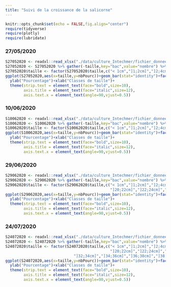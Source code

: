 ```yaml
---
title: "Suivi de la croissance de la salicorne"
---
```




```r
knitr::opts_chunk$set(echo = FALSE,fig.align="center")
require(tidyverse)
require(plotly)
require(lubridate)
```

### 27/05/2020

```r
S27052020 <- readxl::read_xlsx("./data/culture_Intechmer/fichier_donnees_culture.xlsx",sheet="27052020")
S27052020 <- S27052020 %>% gather(-taille,key="bac",value="nombre") %>% drop_na() %>% group_by(bac) %>% mutate(nbPourc=(nombre/sum(nombre))*100)
S27052020$taille <- factor(S27052020$taille,c("< 1cm","]1;2cm]","]2;4cm]","]4;6cm]","]6;8cm]"),ordered=T)
ggplot(S27052020,aes(x=taille,y=nbPourc))+geom_bar(stat="identity")+facet_wrap(~bac,ncol=3)+
  ylab("Pourcentage")+xlab("Classes de taille")+
  theme(strip.text = element_text(face="bold",size=10),
        axis.title = element_text(face="italic",size=12),
        axis.text.x = element_text(angle=90,vjust=0.5))
```

### 10/06/2020

```r
S10062020 <- readxl::read_xlsx("./data/culture_Intechmer/fichier_donnees_culture.xlsx",sheet="10062020")
S10062020 <- S10062020 %>% gather(-taille,key="bac",value="nombre") %>% drop_na() %>% group_by(bac) %>% mutate(nbPourc=(nombre/sum(nombre))*100)
S10062020$taille <- factor(S10062020$taille,c("< 1cm","]1;2cm]","]2;4cm]","]4;6cm]","]6;8cm]","]8;10cm]"),ordered=T)
ggplot(S10062020,aes(x=taille,y=nbPourc))+geom_bar(stat="identity")+facet_wrap(~bac,ncol=3)+
  ylab("Pourcentage")+xlab("Classes de taille")+
  theme(strip.text = element_text(face="bold",size=10),
        axis.title = element_text(face="italic",size=12),
        axis.text.x = element_text(angle=90,vjust=0.5))
```


### 29/06/2020

```r
S29062020 <- readxl::read_xlsx("./data/culture_Intechmer/fichier_donnees_culture.xlsx",sheet="29062020")
S29062020 <- S29062020 %>% gather(-taille,key="bac",value="nombre") %>% drop_na() %>% group_by(bac) %>% mutate(nbPourc=(nombre/sum(nombre))*100)
S29062020$taille <- factor(S29062020$taille,c("< 1cm","]1;2cm]","]2;4cm]","]4;6cm]","]6;8cm]","]8;10cm]","]10;12cm]","]12;14cm]","]14;16cm]","]16;18cm]","]18;20cm]",
                                              "]20;22cm]","]22;24cm]","]24;26cm]"),ordered=T)
ggplot(S29062020,aes(x=taille,y=nbPourc))+geom_bar(stat="identity")+facet_wrap(~bac,ncol=3)+
  ylab("Pourcentage")+xlab("Classes de taille")+
  theme(strip.text = element_text(face="bold",size=10),
        axis.title = element_text(face="italic",size=12),
        axis.text.x = element_text(angle=90,vjust=0.5))
```


### 24/07/2020

```r
S24072020 <- readxl::read_xlsx("./data/culture_Intechmer/fichier_donnees_culture.xlsx",sheet="24072020")
S24072020 <- S24072020 %>% gather(-taille,key="bac",value="nombre") %>% drop_na() %>% group_by(bac) %>% mutate(nbPourc=(nombre/sum(nombre))*100)
S24072020$taille <- factor(S24072020$taille,c("< 1cm","]1;2cm]","]2;4cm]","]4;6cm]","]6;8cm]","]8;10cm]","]10;12cm]","]12;14cm]","]14;16cm]","]16;18cm]","]18;20cm]",
                                              "]20;22cm]","]22;24cm]","]24;26cm]","]26;28cm]","]28;30cm]","]30;32cm]",
                              "]32;34cm]","]34;36cm]","]36;38cm]","]38;40cm]"),ordered=T)
ggplot(S24072020,aes(x=taille,y=nbPourc))+geom_bar(stat="identity")+facet_wrap(~bac,ncol=3)+
  ylab("Pourcentage")+xlab("Classes de taille")+
  theme(strip.text = element_text(face="bold",size=10),
        axis.title = element_text(face="italic",size=12),
        axis.text.x = element_text(angle=90,vjust=0.5))
```